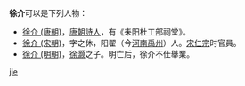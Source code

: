 '''徐介'''可以是下列人物：
* [[徐介_(唐朝)|徐介 (唐朝)]]，[[唐朝|唐朝]][[詩人|詩人]]，有《耒阳杜工部祠堂》。
* [[徐介_(宋朝)|徐介 (宋朝)]]，字之休，阳翟（今[[河南|河南]][[禹州|禹州]]）人。[[宋仁宗|宋仁宗]]时官員。
* [[徐介_(明朝)|徐介 (明朝)]]，[[徐灏|徐灏]]之子。明亡后，徐介不仕舉業。

{{disambig}}

[[Category:二字徐姓人名消歧义|jie]]